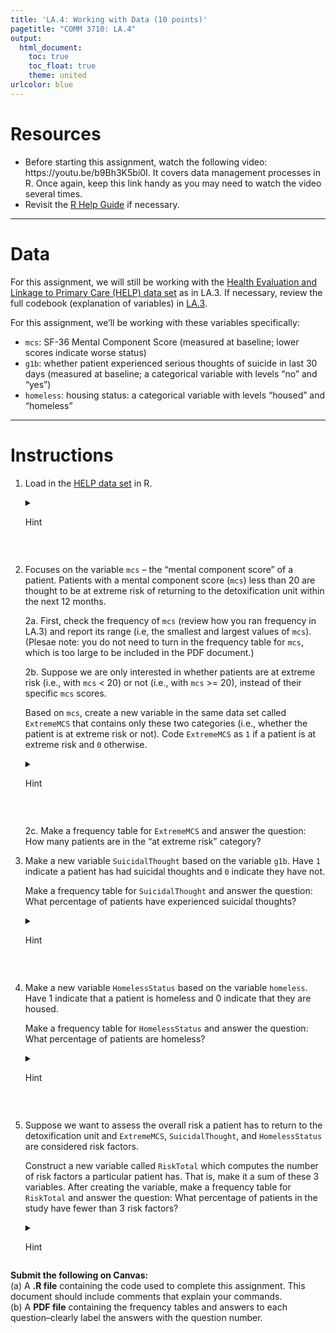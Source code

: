 ---
title: 'LA.4: Working with Data (10 points)'
pagetitle: "COMM 3710: LA.4"
output:
  html_document:
    toc: true
    toc_float: true
    theme: united
urlcolor: blue
---

# Resources
- Before starting this assignment, watch the following video: https://youtu.be/b9Bh3K5bi0I. It covers data management processes in R. Once again, keep this link handy as you may need to watch the video several times.
- Revisit the [R Help Guide](https://rpubs.com/yesun/Comm3710_helpwithR) if necessary. 

---

# Data 

For this assignment, we will still be working with the [Health Evaluation and Linkage to Primary Care (HELP) data set](https://yesuncomm.github.io/comm3710/files/HELP.csv) as in LA.3. If necessary, review the full codebook (explanation of variables) in [LA.3](https://yesuncomm.github.io/comm3710/LA/LA.3.html). 

For this assignment, we'll be working with these variables specifically: 

* `mcs`: SF-36 Mental Component Score (measured at baseline; lower scores indicate worse status)
* `g1b`: whether patient experienced serious thoughts of suicide in last 30 days (measured at baseline; a categorical variable with levels "no" and "yes")
* `homeless`: housing status: a categorical variable with levels "housed" and "homeless"

---

# Instructions
1. Load in the [HELP data set](https://yesuncomm.github.io/comm3710/files/HELP.csv) in R. 
<details>
<summary>Hint</summary>

   If necessary, review how you imported/read the .csv data in [LA.3](https://yesuncomm.github.io/comm3710/LA/LA.3.html). Remember that you can name this object anything you like. In the hints below, I'll keep using `helpdata` as the name of the data object.
</details>
<br>

2. Focuses on the variable `mcs` --  the "mental component score" of a patient. Patients with a mental component score (`mcs`) less than 20 are thought to be at extreme risk of returning to the detoxification unit within the next 12 months.   

   2a. First, check the frequency of `mcs` (review how you ran frequency in LA.3) and report its range (i.e, the smallest and largest values of `mcs`). (Plesae note: you do not need to turn in the frequency table for `mcs`, which is too large to be included in the PDF document.)    
        
   2b. Suppose we are only interested in whether patients are at extreme risk (i.e., with `mcs` < 20) or not (i.e., with `mcs` >= 20), instead of their specific `mcs` scores. 
   
   Based on `mcs`, create a new variable in the same data set called `ExtremeMCS` that contains only these two categories (i.e., whether the patient is at extreme risk or not). Code `ExtremeMCS` as `1` if a patient is at extreme risk and `0` otherwise. 

   <details>
   <summary>Hint</summary>
   An important part of data management processes (covered in the linked video) is to create new variables based on existing ones. In this question, we can get at the new variable `ExtremeMCS` through the following process:  
   
   1) The goal is to create a variable and add it to the data set, in other words, to create an object in R with the generic form `DataFrame$NewVariable` (i.e., a new variable attached to the existing data set). In the example of this question, we will create this object as `helpdata$ExtremeMCS <-    `  
   
   2) This new variable `ExtremeMCS` takes on the value of either `1` or `0`. We already know that to assign a value to an object, it generally looks like (depicting the thought process, not the complete code): 
   
      ```
         helpdata$ExtremeMCS             <- 1
         helpdata$ExtremeMCS             <- 0
      ```

   3) Next, we need to specify the condition under which `1` or `0` is assigned to the new variable. According to the instruction, `1` is for the "at extreme risk" category (i.e., `mcs` < 20). As you have seen in the examples in the video, such conditions can be specified by using `[ ]`. Below is the code for one category of `ExtremeMCS`. You can complete the code for the other category on your own.    
   
       ```
         helpdata$ExtremeMCS[helpdata$mcs < 20] <- 1   
         helpdata$ExtremeMCS[                 ] <- 0  
         ## Created variable ExtremeMCS: 1 = "at extreme risk (mcs < 20)"; 
         ## 0 = "not at extreme risk (mcs >= 20)"
         
      ``` 
   <details>
   <summary>Alternative (if you are interested)</summary>  
   This is not covered in the video. It is an easier alternative with the `ifelse` command. 
   
         ```
         helpdata$ExtremeMCS <- ifelse(helpdata$mcs < 20, 1, 0)
         
         ```
   Figure out what the arguments (the text and numbers within the parentheses) in the `ifelse` function mean by running the command line `?ifelse` and reading the documentation.
   </details> 
   <br>


   2c. Make a frequency table for `ExtremeMCS` and answer the question: How many patients are in the "at extreme risk" category? <!--91-->
   
3. Make a new variable `SuicidalThought` based on the variable `g1b`. Have `1` indicate a patient has had suicidal thoughts and `0` indicate they have not. 

   Make a frequency table for `SuicidalThought` and answer the question: What percentage of patients have experienced suicidal thoughts? <!--28.0%-->

   <details>
   <summary>Hint</summary>

   You can use the same logic from Q2 to create this variable. Note that you'll first want to check what the variable `g1b` consists of in the data set -- run frequency, and you can also use `head(helpdata$g1b)` to take a peek at the first 6 rows of the data. Getting to know the categories or values of the variable will help you correctly specify the conditions when creating the new variable (more hint: the `substance` variable in Q2c in LA.3).  
   </details>
<br>

4. Make a new variable `HomelessStatus` based on the variable `homeless`. Have 1 indicate that a patient is homeless and 0 indicate that they are housed. 

   Make a frequency table for `HomelessStatus` and answer the question: What percentage of patients are homeless? 

   <details>
      <summary>Hint</summary>

   See hints from Q2 and Q3 to create this variable.
   </details>
   <br>
   
5. Suppose we want to assess the overall risk a patient has to return to the detoxification unit and `ExtremeMCS`, `SuicidalThought`, and `HomelessStatus` are considered risk factors. 

   Construct a new variable called `RiskTotal` which computes the number of risk factors a particular patient has. That is, make it a sum of these 3 variables. After creating the variable, make a frequency table for `RiskTotal` and answer the question: What percentage of patients in the study have fewer than 3 risk factors? <!--94.9%-->
   
   <details>
   <summary>Hint</summary>

   You want to create a new variable called `RiskTotal`, which is the sum of `ExtremeMCS`, `SuicidalThought`, and `HomelessStatus`. The most straightforward way of doing it follows this general formula--
   
   ```
   Dataframe$NewVariable <- Dataframe$Var1 + Dataframe$Var2 + Dataframe$Var3 
   ```
   
   <details>
      <summary>Alternative (if you are interested)</summary>  
   Like most things in R, there are many other ways to do this. Another way to do this is to `transform` the data:
  
   ```
   helpdata <- transform(helpdata, RiskTotal = ExtremeMCS + SuicidalThought + HomelessStatus)
   ```
   For help with `transform`, type `?transform` into the Console and read the documentation.
</details>
<br>


**Submit the following on Canvas:**   
   (a) A **.R file** containing the code used to complete this assignment. This document should include comments that explain your commands.  
   (b) A **PDF file** containing the frequency tables and answers to each question--clearly label the answers with the question number.
   